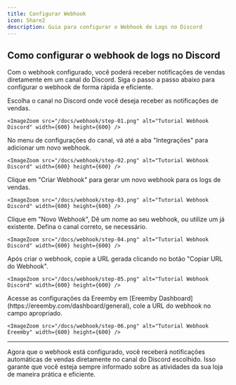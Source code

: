 ```yaml
---
title: Configurar Webhook  
icon: Share2  
description: Guia para configurar o Webhook de Logs no Discord
---
```


## Como configurar o webhook de logs no Discord

Com o webhook configurado, você poderá receber notificações de vendas diretamente em um canal do Discord. Siga o passo a passo abaixo para configurar o webhook de forma rápida e eficiente.

<Steps>  
  <Step title="1. Selecione o canal no Discord">  
    Escolha o canal no Discord onde você deseja receber as notificações de vendas.  

    <ImageZoom src="/docs/webhook/step-01.png" alt="Tutorial Webhook Discord" width={600} height={600} />  
  </Step>  

  <Step title="2. Acesse a aba de Integrações">  
    No menu de configurações do canal, vá até a aba "Integrações" para adicionar um novo webhook.  

    <ImageZoom src="/docs/webhook/step-02.png" alt="Tutorial Webhook Discord" width={600} height={600} />  
  </Step>  

  <Step title="3. Crie um novo webhook">  
    Clique em "Criar Webhook" para gerar um novo webhook para os logs de vendas.  

    <ImageZoom src="/docs/webhook/step-03.png" alt="Tutorial Webhook Discord" width={600} height={600} />  
  </Step>  

  <Step title="4. Nomeie e ajuste o webhook">  
    Clique em "Novo Webhook", Dê um nome ao seu webhook, ou utilize um já existente. Defina o canal correto, se necessário.  

    <ImageZoom src="/docs/webhook/step-04.png" alt="Tutorial Webhook Discord" width={600} height={600} />  
  </Step>  

  <Step title="5. Copie a URL do webhook">  
    Após criar o webhook, copie a URL gerada clicando no botão "Copiar URL do Webhook".  

    <ImageZoom src="/docs/webhook/step-05.png" alt="Tutorial Webhook Discord" width={600} height={600} />  
  </Step>  

  <Step title="6. Configure o webhook na Ereemby">  
    Acesse as configurações da Ereemby em [Ereemby Dashboard](https://ereemby.com/dashboard/general), cole a URL do webhook no campo apropriado.  

    <ImageZoom src="/docs/webhook/step-06.png" alt="Tutorial Webhook Ereemby" width={600} height={600} />  
  </Step>  
</Steps>

---

Agora que o webhook está configurado, você receberá notificações automáticas de vendas diretamente no canal do Discord escolhido. Isso garante que você esteja sempre informado sobre as atividades da sua loja de maneira prática e eficiente.
